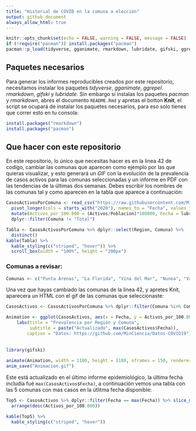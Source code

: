 ```yaml
---
title: "Historial de COVID en la comuna a elección"
output: github_document
always_allow_html: true
---
```


```r
knitr::opts_chunk$set(echo = FALSE, warning = FALSE, message = FALSE)
if (!require("pacman")) install.packages("pacman")
pacman::p_load(tidyverse, gganimate, rmarkdown, lubridate, gifski, ggrepel, kableExtra)
```

## Paquetes necesarios

Para generar los informes reproducibles creados por este repositorio, necesitamos instalar los paquetes *tidyverse*, *gganimate*, *ggrepel*. *rmarkdown*, *gifski* y *lubridate*. Sin embargo si instalas los paquetes *pacman* y *rmarkdown*, abres el documento `README.Rmd` y apretas el botton **Knit**, el script se ocupará de instalar los paquetes necesarios, para eso solo tienes que correr esto en tu consola:

```r
install.packages("rmarkdown")
install.packages("pacman")
```

## Que hacer con este repositorio

En este repositorio, lo único que necesitas hacer es en la linea 42 de codigo, cambiar las comunas que aparecen como ejemplo por las que quieras visualizar, y esto generará un *GIF* con la evolución de la prevalencia de casos activos para las comunas seleccionadas y un informe en PDF con las tendencias de la últimas dos semanas. Debes escribir los nombres de las comunas tal y como aparecen en la tabla que aparece a continuación:

```r
CasosActivosPorComuna <- read_csv("https://raw.githubusercontent.com/MinCiencia/Datos-COVID19/master/output/producto19/CasosActivosPorComuna.csv") %>% 
  pivot_longer(cols = starts_with("2020"), names_to = "Fecha", values_to = "Activos") %>%
  mutate(Activos_por_100.000 = (Activos/Poblacion)*100000, Fecha = lubridate::ymd(Fecha)) %>% 
  dplyr::filter(Comuna != "Total")

Tabla <- CasosActivosPorComuna %>% dplyr::select(Region, Comuna) %>% 
  distinct()
kable(Tabla) %>%
  kable_styling(c("striped", "hover")) %>%
  scroll_box(width = "100%", height = "200px")
```

### Comunas a revisar:

```r
Comunas <- c("Punta Arenas", "La Florida", "Vina del Mar", "Nunoa", "Valparaiso", "Concon", "Talagante", "San Bernardo", "Macul", "Las Condes")
```

Una vez que hayas cambiado las comunas de la linea 42, y apretes Knit, aparecera un HTML con el gif de las comunas que seleccionaste:

```r
CasosActivos <- CasosActivosPorComuna %>% dplyr::filter(Comuna %in% Comunas)

Animation <- ggplot(CasosActivos, aes(x = Fecha, y = Activos_por_100.000, group =Comuna))  + geom_linerange(aes(color = Comuna, xmax = max(Fecha), xmin = Fecha), lty = 2) + geom_text_repel(direction = "y", seed = 2020, aes(x = max(Fecha), label = Comuna, color = Comuna), force = 0.5) + geom_point(aes(color = Comuna)) + geom_path(aes(color = Comuna)) + transition_reveal(along = CasosActivos$Fecha)   + geom_hline(yintercept = 40, lty = 2) + theme_bw() + facet_wrap(~Region, ncol = 1, scales = "free_y") + theme(legend.position = "none")  + ylab("Casos activos por 100.000 habitantes") + 
    labs(title = "Prevalencia por Región y Comuna", 
         subtitle = paste("Actualizado", max(CasosActivos$Fecha)), 
        caption = "Datos: https://github.com/MinCiencia/Datos-COVID19")
        
        
library(gifski)
        
animate(Animation, width = 1100, height = 1100, nframes = 150, renderer = gifski_renderer(loop = F), end_pause = 30, res = 150, fps = 8)
anim_save("Animacion.gif")
```

Este está actualizado en el último informe epidemiológico, la última fecha includia fué `max(CasosActivos$Fecha)`, a continuación vemos una tabla con las 5 comunas con mas casos en la útlitma fecha disponible:

```r
Top5 <- CasosActivos %>% dplyr::filter(Fecha == max(Fecha)) %>% slice_max(n = 5, order_by = Activos_por_100.000) %>% 
  arrange(desc(Activos_por_100.000))

kable(Top5) %>%
  kable_styling(c("striped", "hover")) 
```

